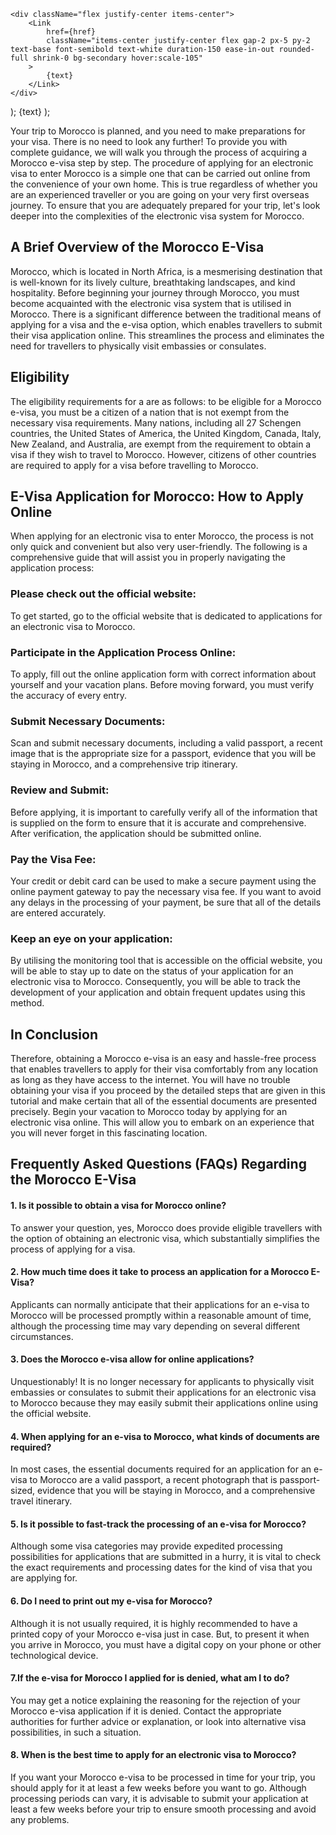     <div className="flex justify-center items-center">
        <Link
            href={href}
            className="items-center justify-center flex gap-2 px-5 py-2 text-base font-semibold text-white duration-150 ease-in-out rounded-full shrink-0 bg-secondary hover:scale-105"
        >
            {text}
        </Link>
    </div>
);
    <Link
        className="inline-flex items-center justify-center gap-1 text-lg font-semibold text-primary"
        href={href}
    >
        {text}
    </Link>
);

Your trip to Morocco is planned, and you need to make preparations for your visa. There is no need to look any further! To provide you with complete guidance, we will walk you through the process of acquiring a Morocco e-visa step by step. The procedure of applying for an electronic visa to enter Morocco is a simple one that can be carried out online from the convenience of your own home. This is true regardless of whether you are an experienced traveller or you are going on your very first overseas journey. To ensure that you are adequately prepared for your trip, let's look deeper into the complexities of the electronic visa system for Morocco.

## A Brief Overview of the Morocco E-Visa

Morocco, which is located in North Africa, is a mesmerising destination that is well-known for its lively culture, breathtaking landscapes, and kind hospitality. Before beginning your journey through Morocco, you must become acquainted with the electronic visa system that is utilised in Morocco. There is a significant difference between the traditional means of applying for a visa and the e-visa option, which enables travellers to submit their visa application online. This streamlines the process and eliminates the need for travellers to physically visit embassies or consulates.

## Eligibility

The eligibility requirements for a <LinkText text=" Morocco e-visa" href="/ma/"/> are as follows: to be eligible for a Morocco e-visa, you must be a citizen of a nation that is not exempt from the necessary visa requirements. Many nations, including all 27 Schengen countries, the United States of America, the United Kingdom, Canada, Italy, New Zealand, and Australia, are exempt from the requirement to obtain a visa if they wish to travel to Morocco. However, citizens of other countries are required to apply for a visa before travelling to Morocco.

## E-Visa Application for Morocco: How to Apply Online

When applying for an electronic visa to enter Morocco, the process is not only quick and convenient but also very user-friendly. The following is a comprehensive guide that will assist you in properly navigating the application process:

### Please check out the official website:

To get started, go to the official website that is dedicated to applications for an electronic visa to Morocco.

### Participate in the Application Process Online:

To apply, fill out the online application form with correct information about yourself and your vacation plans. Before moving forward, you must verify the accuracy of every entry.

### Submit Necessary Documents:

Scan and submit necessary documents, including a valid passport, a recent image that is the appropriate size for a passport, evidence that you will be staying in Morocco, and a comprehensive trip itinerary.

### Review and Submit:

Before applying, it is important to carefully verify all of the information that is supplied on the form to ensure that it is accurate and comprehensive. After verification, the application should be submitted online.

### Pay the Visa Fee:

Your credit or debit card can be used to make a secure payment using the online payment gateway to pay the necessary visa fee. If you want to avoid any delays in the processing of your payment, be sure that all of the details are entered accurately.

### Keep an eye on your application:

By utilising the monitoring tool that is accessible on the official website, you will be able to stay up to date on the status of your application for an electronic visa to Morocco. Consequently, you will be able to track the development of your application and obtain frequent updates using this method.

## In Conclusion

Therefore, obtaining a Morocco e-visa is an easy and hassle-free process that enables travellers to apply for their visa comfortably from any location as long as they have access to the internet. You will have no trouble obtaining your visa if you proceed by the detailed steps that are given in this tutorial and make certain that all of the essential documents are presented precisely. Begin your vacation to Morocco today by applying for an electronic visa online. This will allow you to embark on an experience that you will never forget in this fascinating location.

## Frequently Asked Questions (FAQs) Regarding the Morocco E-Visa

#### 1. Is it possible to obtain a visa for Morocco online?

To answer your question, yes, Morocco does provide eligible travellers with the option of obtaining an electronic visa, which substantially simplifies the process of applying for a visa.

#### 2. How much time does it take to process an application for a Morocco E-Visa?

Applicants can normally anticipate that their applications for an e-visa to Morocco will be processed promptly within a reasonable amount of time, although the processing time may vary depending on several different circumstances.

#### 3. Does the Morocco e-visa allow for online applications?

Unquestionably! It is no longer necessary for applicants to physically visit embassies or consulates to submit their applications for an electronic visa to Morocco because they may easily submit their applications online using the official website.

#### 4. When applying for an e-visa to Morocco, what kinds of documents are required?

In most cases, the essential documents required for an application for an e-visa to Morocco are a valid passport, a recent photograph that is passport-sized, evidence that you will be staying in Morocco, and a comprehensive travel itinerary.

#### 5. Is it possible to fast-track the processing of an e-visa for Morocco?

Although some visa categories may provide expedited processing possibilities for applications that are submitted in a hurry, it is vital to check the exact requirements and processing dates for the kind of visa that you are applying for.

#### 6. Do I need to print out my e-visa for Morocco?

Although it is not usually required, it is highly recommended to have a printed copy of your Morocco e-visa just in case. But, to present it when you arrive in Morocco, you must have a digital copy on your phone or other technological device.

#### 7.If the e-visa for Morocco I applied for is denied, what am I to do?

You may get a notice explaining the reasoning for the rejection of your Morocco e-visa application if it is denied. Contact the appropriate authorities for further advice or explanation, or look into alternative visa possibilities, in such a situation.

#### 8. When is the best time to apply for an electronic visa to Morocco?

If you want your Morocco e-visa to be processed in time for your trip, you should apply for it at least a few weeks before you want to go. Although processing periods can vary, it is advisable to submit your application at least a few weeks before your trip to ensure smooth processing and avoid any problems.
